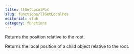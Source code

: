 ```yaml
---
title: llGetLocalPos
slug: functions/llGetLocalPos
editorial: stub
category: functions
---
```


<LSLFunction
	name="llGetLocalPos"
	returnType="vector"
/>

Returns the position relative to the root.

Returns the local position of a child object relative to the root.
